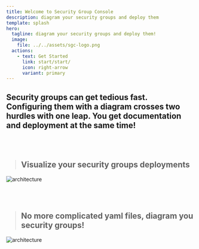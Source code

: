 ```yaml
---
title: Welcome to Security Group Console
description: diagram your security groups and deploy them
template: splash
hero:
  tagline: diagram your security groups and deploy them!
  image:
    file: ../../assets/sgc-logo.png
  actions:
    - text: Get Started
      link: start/start/
      icon: right-arrow
      variant: primary
---
```


## Security groups can get tedious fast. Configuring them with a diagram crosses two hurdles with one leap. You get documentation and deployment at the same time!
 
<br />
<br />

> ## Visualize your security groups deployments
![architecture](../../assets/sgc-dashboard.png)

<br />
<br />

> ## No more complicated yaml files, diagram you security groups!
![architecture](../../assets/sgc-diagraming.png)